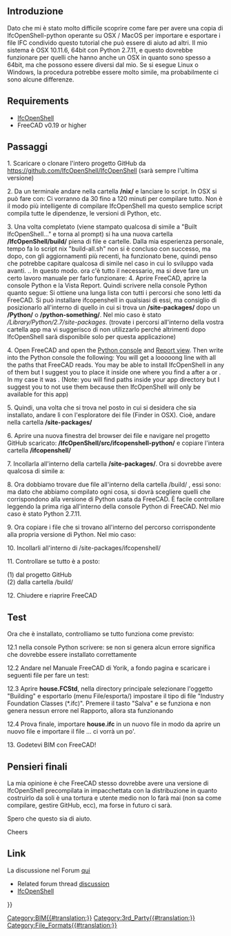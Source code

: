 <languages/>
<div class="mw-translate-fuzzy">
{{TutorialInfo/it
|Topic=Arch
|Level=Avanzato
|Time=120 minuti
|Author=Pablo Gil
|FCVersion=
|Files=
}}
</div>

== Introduzione ==
Dato che mi è stato molto difficile scoprire come fare per avere una copia di IfcOpenShell-python operante su OSX / MacOS per importare e esportare i file IFC condivido questo tutorial che può essere di aiuto ad altri.
Il mio sistema è OSX 10.11.6, 64bit con Python 2.7.11, e questo dovrebbe funzionare per quelli che hanno anche un OSX in quanto sono spesso a 64bit, ma che possono essere diversi dal mio. Se si esegue Linux o Windows, la procedura potrebbe essere molto simile, ma probabilmente ci sono alcune differenze.

== Requirements ==

* [[IfcOpenShell]]
* FreeCAD v0.19 or higher

<div class="mw-translate-fuzzy">
== Passaggi ==
1. Scaricare o clonare l'intero progetto GitHub da https://github.com/IfcOpenShell/IfcOpenShell (sarà sempre l'ultima versione)
</div>

<div class="mw-translate-fuzzy">
2. Da un terminale andare nella cartella '''/nix/''' e lanciare lo script. In OSX si può fare con:
{{Code|code=
./build-all.sh
}}
Ci vorranno da 30 fino a 120 minuti per compilare tutto. Non è il modo più intelligente di compilare IfcOpenShell ma questo semplice script compila tutte le dipendenze, le versioni di Python, etc.
</div>

<div class="mw-translate-fuzzy">
3. Una volta completato (viene stampato qualcosa di simile a "Built IfcOpenShell..." e torna al prompt) si ha una nuova cartella '''/IfcOpenShell/build/''' piena di file e cartelle. Dalla mia esperienza personale, tempo fa lo script nix "build-all.sh" non si è concluso con successo, ma dopo, con gli aggiornamenti più recenti, ha funzionato bene, quindi penso che potrebbe capitare qualcosa di simile nel caso in cui lo sviluppo vada avanti. ..
In questo modo. ora c'è tutto il necessario, ma si deve fare un certo lavoro manuale per farlo funzionare:
4. Aprire FreeCAD, aprire la console Python e la Vista Report. Quindi scrivere nella console Python quanto segue:
{{Code|code=
import sys
print sys.path
}}
Si ottiene una lunga lista con tutti i percorsi che sono letti da FreeCAD. Si può installare ifcopenshell in qualsiasi di essi, ma consiglio di posizionarlo all'interno di quello in cui si trova un '''/site-packages/''' dopo un '''/Python/''' o '''/python-something/'''. Nel mio caso è stato ''/Library/Python/2.7/site-packages''. (trovate i percorsi all'interno della vostra cartella app ma vi suggerisco di non utilizzarlo perché altrimenti dopo IfcOpenShell sarà disponibile solo per questa applicazione)
</div>

4. Open FreeCAD and open the [[Python console]] and [[Report view]]. Then write into the Python console the following:
{{Code|code=
import sys
print sys.path
}}
You will get a looooong line with all the paths that FreeCAD reads. You may be able to install IfcOpenShell in any of them but I suggest you to place it inside one where you find a {{FileName|/site-packages/}} after a {{FileName|/Python/}} or {{FileName|/python-something/}}. In my case it was {{FileName|/Library/Python/2.7/site-packages}}. (Note: you will find paths inside your app directory but I suggest you to not use them because then IfcOpenShell will only be available for this app)

<div class="mw-translate-fuzzy">
5. Quindi, una volta che si trova nel posto in cui si desidera che sia installato, andare lì con l'esploratore dei file (Finder in OSX). Cioè, andare nella cartella '''/site-packages/'''
</div> 

6. Aprire una nuova finestra del browser dei file e navigare nel progetto GitHub scaricato: '''/IfcOpenShell/src/ifcopenshell-python/''' e copiare l'intera cartella '''/ifcopenshell/'''

7. Incollarla all'interno della cartella '''/site-packages/'''. Ora si dovrebbe avere qualcosa di simile a:
{{Code|code=
/site-packages/ifcopenshell/__init__.py
/site-packages/ifcopenshell/entity_instance.py
/site-packages/ifcopenshell/file.py
/site-packages/ifcopenshell/geom/app.py
/site-packages/ifcopenshell/geom/main.py
/site-packages/ifcopenshell/geom/occ_utils.py
/site-packages/ifcopenshell/geom/__init__.py
/site-packages/ifcopenshell/guid.py
}}

<div class="mw-translate-fuzzy">
8. Ora dobbiamo trovare due file all'interno della cartella /build/ , essi sono:
{{Code|code=
_ifcopenshell_wrapper.so
ifcopenshell_wrapper.py
}}
ma dato che abbiamo compilato ogni cosa, si dovrà scegliere quelli che corrispondono alla versione di Python usata da FreeCAD. È facile controllare leggendo la prima riga all'interno della console Python di FreeCAD. Nel mio caso è stato Python 2.7.11.
</div>

9. Ora copiare i file che si trovano all'interno del percorso corrispondente alla propria versione di Python. Nel mio caso:
{{Code|code=
/IfcOpenShell/build/Darwin/x86_64/build/ifcopenshell/[b]python-2.7[/b].10/ifcwrap/
}}

<div class="mw-translate-fuzzy">
10. Incollarli all'interno di /site-packages/ifcopenshell/
</div>

11. Controllare se tutto è a posto:
{{Code|code=
/site-packages/ifcopenshell/__init__.py                  (1)
/site-packages/ifcopenshell/entity_instance.py           (1)
/site-packages/ifcopenshell/_ifcopenshell_wrapper.so     (2)
/site-packages/ifcopenshell/file.py                      (1)
/site-packages/ifcopenshell/geom/__init__.py             (1)
/site-packages/ifcopenshell/geom/app.py                  (1)
/site-packages/ifcopenshell/geom/main.py                 (1)
/site-packages/ifcopenshell/geom/occ_utils.py            (1)
/site-packages/ifcopenshell/guid.py                      (1)
/site-packages/ifcopenshell/ifcopenshell_wrapper.py      (2)
}}

(1) dal progetto GitHub <br />
(2) dalla cartella /build/


12. Chiudere e riaprire FreeCAD

== Test ==
Ora che è installato, controlliamo se tutto funziona come previsto:

12.1 nella console Python scrivere:
{{Code|code=
import ifcopenshell
from ifcopenshell import geom
}}
se non si genera alcun errore significa che dovrebbe essere installato correttamente

<div class="mw-translate-fuzzy">
12.2 Andare nel Manuale FreeCAD di Yorik, a fondo pagina e scaricare i seguenti file per fare un test:
{{Code|code=
house.FCStd
house.ifc
}}
</div>

<div class="mw-translate-fuzzy">
12.3 Aprire '''house.FCStd''', nella directory principale selezionare l'oggetto "Building" e esportarlo (menu File/esporta/) impostare il tipo di file "Industry Foundation Classes (*.ifc)". Premere il tasto "Salva" e se funziona e non genera nessun errore nel Rapporto, allora sta funzionando
</div>

<div class="mw-translate-fuzzy">
12.4 Prova finale, importare '''house.ifc''' in un nuovo file in modo da aprire un nuovo file e importare il file ... ci vorrà un po'.
</div>

13. Godetevi BIM con FreeCAD!

== Pensieri finali ==
La mia opinione è che FreeCAD stesso dovrebbe avere una versione di IfcOpenShell precompilata in impacchettata con la distribuzione in quanto costruirlo da soli è una tortura e utente medio non lo farà mai (non sa come compilare, gestire GitHub, ecc), ma forse in futuro ci sarà.

Spero che questo sia di aiuto.

Cheers

<span id="Links"></span>
==Link==
La discussione nel Forum [http://forum.freecad.org/viewtopic.php?f=23&t=17536 qui]

* Related forum thread [http://forum.freecadweb.org/viewtopic.php?f=23&t=17536 discussion]
* [[IfcOpenShell]]


{{Userdocnavi{{#translation:}}}}
[[Category:BIM{{#translation:}}]]
[[Category:3rd_Party{{#translation:}}]]
[[Category:File_Formats{{#translation:}}]]